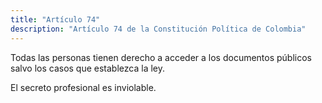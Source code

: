 ```yaml
---
title: "Artículo 74"
description: "Artículo 74 de la Constitución Política de Colombia"
---
```

Todas las personas tienen derecho a acceder a los documentos públicos salvo los
casos que establezca la ley.

El secreto profesional es inviolable.